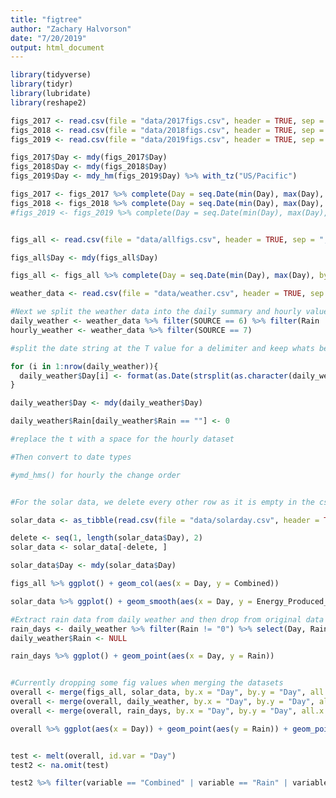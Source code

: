 ```yaml
---
title: "figtree"
author: "Zachary Halvorson"
date: "7/20/2019"
output: html_document
---
```


```r

library(tidyverse)
library(tidyr)
library(lubridate)
library(reshape2)

```

```r

figs_2017 <- read.csv(file = "data/2017figs.csv", header = TRUE, sep = ",", fileEncoding="UTF-8-BOM", stringsAsFactors = FALSE)
figs_2018 <- read.csv(file = "data/2018figs.csv", header = TRUE, sep = ",", fileEncoding="UTF-8-BOM", stringsAsFactors = FALSE)
figs_2019 <- read.csv(file = "data/2019figs.csv", header = TRUE, sep = ",", fileEncoding="UTF-8-BOM", stringsAsFactors = FALSE)

figs_2017$Day <- mdy(figs_2017$Day)
figs_2018$Day <- mdy(figs_2018$Day)
figs_2019$Day <- mdy_hm(figs_2019$Day) %>% with_tz("US/Pacific")

figs_2017 <- figs_2017 %>% complete(Day = seq.Date(min(Day), max(Day), by="day"))
figs_2018 <- figs_2018 %>% complete(Day = seq.Date(min(Day), max(Day), by="day"))
#figs_2019 <- figs_2019 %>% complete(Day = seq.Date(min(Day), max(Day), by="day"))


figs_all <- read.csv(file = "data/allfigs.csv", header = TRUE, sep = ",", fileEncoding="UTF-8-BOM", stringsAsFactors = FALSE)

figs_all$Day <- mdy(figs_all$Day)

figs_all <- figs_all %>% complete(Day = seq.Date(min(Day), max(Day), by="day"))


```

```r


weather_data <- read.csv(file = "data/weather.csv", header = TRUE, sep = ",", fileEncoding = "UTF-8-BOM", stringsAsFactors = FALSE)

#Next we split the weather data into the daily summary and hourly values based on the station number
daily_weather <- weather_data %>% filter(SOURCE == 6) %>% filter(Rain != "T" & Rain != "0")  
hourly_weather <- weather_data %>% filter(SOURCE == 7)

#split the date string at the T value for a delimiter and keep whats before for the daily dataset

for (i in 1:nrow(daily_weather)){
  daily_weather$Day[i] <- format(as.Date(strsplit(as.character(daily_weather$Day[i]), "T")[[1]][1]), '%m/%d/%Y')
}

daily_weather$Day <- mdy(daily_weather$Day)

daily_weather$Rain[daily_weather$Rain == ""] <- 0

#replace the t with a space for the hourly dataset

#Then convert to date types

#ymd_hms() for hourly the change order 



```


```r

#For the solar data, we delete every other row as it is empty in the csv file

solar_data <- as_tibble(read.csv(file = "data/solarday.csv", header = TRUE, sep = ",", fileEncoding = "UTF-8-BOM", stringsAsFactors = FALSE))

delete <- seq(1, length(solar_data$Day), 2)
solar_data <- solar_data[-delete, ]

solar_data$Day <- mdy(solar_data$Day)


```



```r

figs_all %>% ggplot() + geom_col(aes(x = Day, y = Combined))

solar_data %>% ggplot() + geom_smooth(aes(x = Day, y = Energy_Produced_Wh))

```



```r

#Extract rain data from daily weather and then drop from original data set
rain_days <- daily_weather %>% filter(Rain != "0") %>% select(Day, Rain)
daily_weather$Rain <- NULL

rain_days %>% ggplot() + geom_point(aes(x = Day, y = Rain))


#Currently dropping some fig values when merging the datasets
overall <- merge(figs_all, solar_data, by.x = "Day", by.y = "Day", all.x = TRUE)
overall <- merge(overall, daily_weather, by.x = "Day", by.y = "Day", all.x = TRUE)
overall <- merge(overall, rain_days, by.x = "Day", by.y = "Day", all.x = TRUE)

```



```r

overall %>% ggplot(aes(x = Day)) + geom_point(aes(y = Rain)) + geom_point(aes(y = Combined)) + geom_point(aes(y = Energy_Produced_Wh/1500))


test <- melt(overall, id.var = "Day")
test2 <- na.omit(test)

test2 %>% filter(variable == "Combined" | variable == "Rain" | variable == "Energy_Produced_Wh") %>% ggplot(aes(x = Day, y = value, color = variable)) + geom_point() + facet_grid(rows = vars(variable), scales = "free_y")

```



